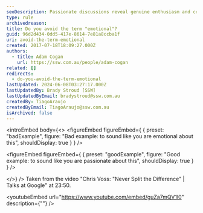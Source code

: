 ```yaml
---
seoDescription: Passionate discussions reveal genuine enthusiasm and conviction.
type: rule
archivedreason:
title: Do you avoid the term "emotional"?
guid: 96d2d434-0dd5-417e-8614-7e81a8ccba1f
uri: avoid-the-term-emotional
created: 2017-07-18T18:09:27.000Z
authors:
  - title: Adam Cogan
    url: https://ssw.com.au/people/adam-cogan
related: []
redirects:
  - do-you-avoid-the-term-emotional
lastUpdated: 2024-06-08T03:27:17.000Z
lastUpdatedBy: Brady Stroud [SSW]
lastUpdatedByEmail: bradystroud@ssw.com.au
createdBy: TiagoAraujo
createdByEmail: TiagoAraujo@ssw.com.au
isArchived: false
---
```


<introEmbed
  body={<>
<figureEmbed figureEmbed={ {
  preset: "badExample",
  figure: "Bad example: to sound like you are emotional about this",
  shouldDisplay: true
} } />


<figureEmbed figureEmbed={ {
  preset: "goodExample",
  figure: "Good example: to sound like you are passionate about this",
  shouldDisplay: true
} } />

  </>}
/>
Taken from the video "Chris Voss: "Never Split the Difference" | Talks at Google" at 23:50.

<youtubeEmbed url="https://www.youtube.com/embed/guZa7mQV1l0" description={""} />
